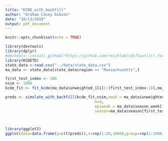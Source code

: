 ```yaml
---
title: "KCDE_with_backfill"
author: "Graham Casey Gibson"
date: "10/13/2019"
output: pdf_document
---
```


```r
knitr::opts_chunk$set(echo = TRUE)
```


```r
library(devtools)
library(dplyr)
#devtools::install_github("https://github.com/reichlab/cdcfluutils",force = T)
library(KCDETD)
state_data <-read.csv("../data/state_data.csv")
ma_data <- state_data[state_data$region == "Massachusetts",]

first_test_index <- 100
nsim <- 1000
kcde_fit <- fit_kcde(ma_data$unweighted_ili[1:(first_test_index-1)],ma_data$season_week[1:(first_test_index-1)],52,h=4)

preds <- simulate_with_backfill(kcde_fit,nsim,newX = ma_data$unweighted_ili[1:(first_test_index-1)],newt = ma_data$season_week[1:(first_test_index-1)],ts_frequency = 52,
                                        h=4,
                                        epiweek = ma_data$season_week[first_test_index-1],
                                        season=ma_data$season[first_test_index-1],region="ma")
                                      



```


```r
library(ggplot2)
ggplot(data=data.frame(y=c(t(preds)),x=rep(1:20,1000),group=rep(1:1000,each=20)),aes(x=x,y=y,group=group)) + geom_line() + geom_line(data=ma_data[100:103,],aes(x=20-4+ 1:4,y=unweighted_ili,group=1,col='truth'))
```
